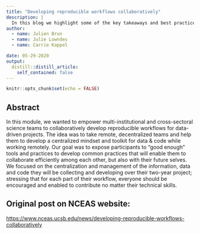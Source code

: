 ```yaml
---
title: "Developing reproducible workflows collaboratively"
description: |
  In this blog we highlight some of the key takeaways and best practices from our second remote support module to collaborate in a more reproducible and data-driven way. 
author:
  - name: Julien Brun
  - name: Julie Lowndes
  - name: Carrie Kappel 

date: 05-29-2020
output:
  distill::distill_article:
    self_contained: false
---
```



```r
knitr::opts_chunk$set(echo = FALSE)
```

## Abstract

In this module, we wanted to empower multi-institutional and cross-sectoral science teams to collaboratively develop reproducible workflows for data-driven projects. The idea was to take remote, decentralized teams and help them to develop a centralized mindset and toolkit for data & code while working remotely. Our goal was to expose participants to “good enough” tools and practices to develop common practices that will enable them to collaborate efficiently among each other, but also with their future selves. We focused on the centralization and management of the information, data and code they will be collecting and developing over their two-year project; stressing that for each part of their workflow, everyone should be encouraged and enabled to contribute no matter their technical skills. 

## Original post on NCEAS website:

<https://www.nceas.ucsb.edu/news/developing-reproducible-workflows-collaboratively>


